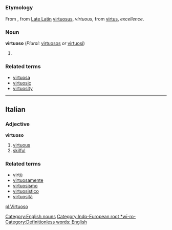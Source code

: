 =={{en}}==
[[Category:English nouns]]
===Etymology===
From {{it}}, from [[w:Vulgar Latin|Late Latin]] [[virtuosus]], ''virtuous'', from {{la}} [[virtus]], ''excellence''. [[Category:Indo-European root *wī-ro-]]
===Noun===
'''virtuoso''' (''Plural:'' [[virtuosos]] ''or'' [[virtuosi]])

#{{stub}} [[Category:Definitionless words: English]]
===Related terms===
*[[virtuosa]]
*[[virtuosic]]
*[[virtuosity]]

----

==Italian==
===Adjective===
'''virtuoso'''

# [[virtuous]]
# [[skilful]]

===Related terms===
*[[virtù]]
*[[virtuosamente]]
*[[virtuosismo]]
*[[virtuosistico]]
*[[virtuosità]]

[[pl:Virtuoso]]